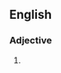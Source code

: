 ==English==

===Adjective===
{{en-adj|pos=[[dirt]] [[poor]]|-}}

# {{alternative form of|[[dirt-poor]]}}